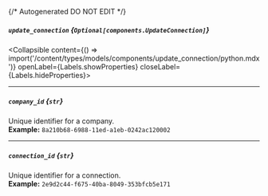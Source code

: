 {/* Autogenerated DO NOT EDIT  */}

##### `update_connection` *{`Optional[components.UpdateConnection]`}*
<Collapsible content={() => import('/content/types/models/components/update_connection/python.mdx')} openLabel={Labels.showProperties} closeLabel={Labels.hideProperties}>
</Collapsible>

---
##### `company_id` *{`str`}*
Unique identifier for a company.
<br/>
**Example:** `8a210b68-6988-11ed-a1eb-0242ac120002`

---
##### `connection_id` *{`str`}*
Unique identifier for a connection.
<br/>
**Example:** `2e9d2c44-f675-40ba-8049-353bfcb5e171`


